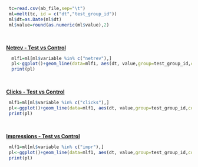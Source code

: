 

```r

 tc=read.csv(ab_file,sep="\t")
 ml=melt(tc, id = c("dt","test_group_id"))
 ml$dt=as.Date(ml$dt)
 ml$value=round(as.numeric(ml$value),2)
```
<br/>
<p><b><u>Netrev - Test vs Control</u></b></p>
```r
  mlf1=ml[ml$variable %in% c("netrev"),]
  pl<-ggplot()+geom_line(data=mlf1, aes(dt, value,group=test_group_id,colour=test_group_id)   )
  print(pl)
```
<br/>
<p><b><u>Clicks - Test vs Control</u></b></p>
```r
 mlf1=ml[ml$variable %in% c("clicks"),]
 pl<-ggplot()+geom_line(data=mlf1, aes(dt, value,group=test_group_id,colour=test_group_id)   )
 print(pl)
```
<br/>
<p><b><u>Impressions - Test vs Control</u></b></p>
```r
 mlf1=ml[ml$variable %in% c("impr"),]
 pl<-ggplot()+geom_line(data=mlf1, aes(dt, value,group=test_group_id,colour=test_group_id)   )
 print(pl)
```
